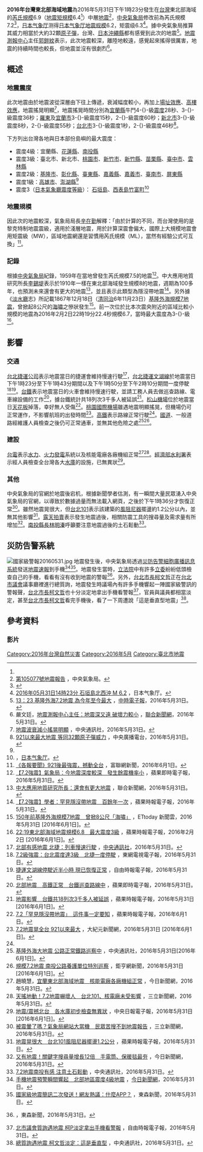 {{noteTA |G1=Earthquake}}
{{UTC+8}}
{{Infobox earthquake
|image= 2016 Keelung earthquake.gif
|caption= [[交通部中央氣象局|交通部中央氣象局]]製作的[[震度|震度]]圖
| map = {{Location map+ | Taiwan
 |places =
{{Location map~|Taiwan|lat=25.13|long=121.74|label=基隆|position=left|mark=Green pog.svg}}
{{Location map~|Taiwan|lat=25.49|long=122.68|mark=Bullseye1.png|marksize=40}}
 | relief = yes
 | width = 250
 | float = center
 | caption = }}
| title = 2016年台灣東北部海域地震
| date = {{Start date|2016|05|31}}<ref name="Rg"/>
| origintime = 13:23:46.4（[[國家標準時間|國家標準時間]]）<ref name="Rg"/>
| magnitude = [[芮氏規模|芮氏規模]]6.9<ref name="Rg"/><br>[[地震矩規模|地震矩規模]]6.4<ref name="usgs">{{cite web |title=M6.4 - 93km ENE of Keelung, Taiwan |date=2016-05-31 |url=http://earthquake.usgs.gov/earthquakes/eventpage/us20005zay#general |archiveurl=https://web.archive.org/web/20160610125627/http://earthquake.usgs.gov/earthquakes/eventpage/us20005zay#general |archivedate=2016-06-10 |deadurl=no |accessdate=2016-06-10 }}</ref>
| pga =
| location = {{coord|25.49|||N|122.68|||E|region:IR_type:event|display=inline,title}}<ref name="Rg"/>
| depth =  {{convert|256.9|km}}<ref name="Rg"/>
| intensity = 4-{}-级（[[交通部中央氣象局地震震度分級|中央氣象局地震震度分級]]）<ref name="Rg"/>
| countries affected = 全[[臺灣|臺灣]]皆有震感
| casualties = 
}}
'''2016年台灣東北部海域地震'''為2016年5月31日下午1時23分發生在[[台灣|台灣]]東北部海域的[[芮氏規模|芮氏規模]]6.9（[[地震矩規模|地震矩規模]]6.4<ref name="usgs" />）中層[[地震|地震]]<ref name="Rg">[https://scweb.cwb.gov.tw/zh-tw/earthquake/details/2016053113234669077 第105077號地震報告] {{Wayback|url=https://scweb.cwb.gov.tw/zh-tw/earthquake/details/2016053113234669077 |date=20190511050217 }}，中央氣象局。</ref>，[[中央氣象局|中央氣象局]]修改前為芮氏規模7.2<ref>{{Cite web |url= http://scweb.cwb.gov.tw/webdata/analysis/pdf/2016/201605%E9%80%9A%E8%A8%8A.pdf |title= 105年5月份地震測報分析 |accessdate= 2016-06-30 |author= 研究發展課 |publisher= 中央氣象局地震測報中心 |format= PDF |archive-date= 2016-06-30 |archive-url= https://web.archive.org/web/20160630021543/http://scweb.cwb.gov.tw/webdata/analysis/pdf/2016/201605%E9%80%9A%E8%A8%8A.pdf |dead-url= yes }}</ref>，[[氣象廳_(日本)|日本气象厅]]测得[[日本气象厅地震规模|日本气象厅地震规模]]6.2，矩震级6.3<ref>[http://www.data.jma.go.jp/svd/eqev/data/mech/cmt/fig/cmt20160531142348.html 2016年05月31日14時23分  石垣島北西沖   M 6.2] {{Wayback|url=http://www.data.jma.go.jp/svd/eqev/data/mech/cmt/fig/cmt20160531142348.html |date=20160917081311 }}，日本气象厅。</ref>。據中央氣象局推算其威力相當於大約32顆[[原子彈|原子彈]]，台灣、[[日本|日本]][[沖繩縣|沖繩縣]]都有感覺到此次的地震<ref>[http://www.chinatimes.com/realtimenews/20160531003814-260401 13：23 基隆外海7.2地震 為今年至今最大] {{Wayback|url=http://www.chinatimes.com/realtimenews/20160531003814-260401 |date=20160627120616 }}，[[中時電子報|中時電子報]]，2016年5月31日。</ref>。[[地震測報中心|地震測報中心]]主任[[郭鎧紋|郭鎧紋]]表示，此次地震較深，離陸地較遠，感覺起來搖得很厲害，地震的持續時間也較長，但地震並沒有很劇烈<ref>嚴文廷，[http://money.udn.com/money/story/5944/1730916 地震測報中心主任：地震深又遠 破壞力較小] {{Wayback|url=http://money.udn.com/money/story/5944/1730916 |date=20160811044729 }}，[[聯合新聞網|聯合新聞網]]，2016年5月31日。</ref>。

== 概述 ==
===地震震度===
此次地震由於地震波從深層由下往上傳遞，衰減幅度較小，再加上[[場址效應|場址效應]]、[[高樓效應|高樓效應]]，地震搖晃明顯<ref>[http://www.cna.com.tw/news/ahel/201605310314-1.aspx 地震波衰減小搖晃明顯] {{Wayback|url=http://www.cna.com.tw/news/ahel/201605310314-1.aspx |date=20160601125739 }}，中央通訊社，2016年5月31日。</ref>，地震搖晃時間分別為[[宜蘭縣|宜蘭縣]]牛鬥4-{}-級[[交通部中央氣象局地震震度分級|震度]]28秒、3-{}-級震度36秒；[[羅東鎮_(臺灣)|羅東]]及[[宜蘭市|宜蘭市]]3-{}-級震度15秒，2-{}-級震度60秒；[[新北市|新北市]]3-{}-級震度8秒，2-{}-級震度55秒；[[台北市|台北市]]3-{}-級震度1秒，2-{}-級震度46秒<ref>[http://news.rti.org.tw/news/detail/?recordId=273425 921以來最大地震 等同32顆原子彈威力] {{Wayback|url=http://news.rti.org.tw/news/detail/?recordId=273425 |date=20160629230406 }}，中央廣播電台，2016年5月31日。</ref>。

下方列出台灣各地與日本部份島嶼的最大震度：
*震度4級：宜蘭縣、[[花蓮縣|花蓮縣]]、[[南投縣|南投縣]]
*震度3級：臺北市、新北市、[[桃園市|桃園市]]、[[新竹市|新竹市]]、[[新竹縣|新竹縣]]、[[苗栗縣|苗栗縣]]、[[臺中市|臺中市]]、[[雲林縣|雲林縣]]
*震度2級：[[基隆市|基隆市]]、[[彰化縣|彰化縣]]、[[臺東縣|臺東縣]]、[[嘉義縣|嘉義縣]]、[[嘉義市|嘉義市]]、[[臺南市|臺南市]]、[[屏東縣|屏東縣]]
*震度1級：[[高雄市|高雄市]]、[[澎湖縣|澎湖縣]]<ref name="Rg"/>
*震度3（[[日本氣象廳震度等級|日本氣象廳震度等級]]）： [[石垣島|石垣島]]、[[西表島|西表島]][[竹富町|竹富町]]<ref>[http://www.data.jma.go.jp/svd/eqdb/data/shindo/Event.php?ID=9902620 {{Wayback|url=http://www.data.jma.go.jp/svd/eqdb/data/shindo/Event.php?ID=9902620 |date=20160826163025 }} {{Wayback|url=http://www.data.jma.go.jp/svd/eqdb/data/shindo/Event.php?ID=9902620 |date=20160826163025 }} {{Wayback|url=http://www.data.jma.go.jp/svd/eqdb/data/shindo/Event.php?ID=9902620 |date=20160826163025 }} {{Wayback|url=http://www.data.jma.go.jp/svd/eqdb/data/shindo/Event.php?ID=9902620 |date=20160826163025 }} {{Wayback|url=http://www.data.jma.go.jp/svd/eqdb/data/shindo/Event.php?ID=9902620 |date=20160826163025 }} {{Wayback|url=http://www.data.jma.go.jp/svd/eqdb/data/shindo/Event.php?ID=9902620 |date=20160826163025 }} {{Wayback|url=http://www.data.jma.go.jp/svd/eqdb/data/shindo/Event.php?ID=9902620 |date=20160826163025 }} {{Wayback|url=http://www.data.jma.go.jp/svd/eqdb/data/shindo/Event.php?ID=9902620 |date=20160826163025 }} {{Wayback|url=http://www.data.jma.go.jp/svd/eqdb/data/shindo/Event.php?ID=9902620 |date=20160826163025 }} {{Wayback|url=http://www.data.jma.go.jp/svd/eqdb/data/shindo/Event.php?ID=9902620 |date=20160826163025 }} {{lang|ja|震度データベース検索 （地震別検索結果）}}]，[[氣象廳_(日本)|日本气象厅]]。</ref>

=== 地震規模 ===
因此次的地震較深，氣象局局長[[辛在勤|辛在勤]]解釋：「由於計算的不同，而台灣使用的是黎克特制地震震級，適用於淺層地震，用於計算深震會偏大，國際上大規模地震會用矩震級（MW），區域地震網還是習慣用芮氏規模（ML），當然有經驗公式可互換」<ref>[http://ww2.money-link.com.tw/RealtimeNews/NewsContent.aspx?SN=2733057001&PU=0010 《各報要聞》921後最強震，撼動全台] {{Wayback|url=http://ww2.money-link.com.tw/RealtimeNews/NewsContent.aspx?SN=2733057001&PU=0010 |date=20160923062725 }}，富聯網新聞，2016年6月1日。</ref>。

===記錄===
根據[[中央氣象局|中央氣象局]]紀錄，1959年在當地曾發生芮氏規模7.5的地震<ref>[http://www.appledaily.com.tw/realtimenews/article/new/20160531/874782/ 【7.2強震】氣象局：今地震深度較深　發生餘震機率小] {{Wayback|url=http://www.appledaily.com.tw/realtimenews/article/new/20160531/874782/ |date=20160531071247 }}，蘋果即時電子報，2016年5月31日。</ref>。中大應用地質研究所長[[李錫堤|李錫堤]]表示於1910年一樣在東北部海域發生規模8的地震，週期為100多年，也預測未來還會有更大的地震<ref>[http://udn.com/news/story/9/1730909 中大應用地質研究所長：還會有更大地震] {{Wayback|url=http://udn.com/news/story/9/1730909 |date=20160601214001 }}，聯合新聞網，2016年5月31日。</ref>，並且表示此類型為隱沒帶地震<ref>[http://www.appledaily.com.tw/realtimenews/article/new/20160531/874816/ 【7.2強震】學者：罕見隱沒帶地震　百餘年一次] {{Wayback|url=http://www.appledaily.com.tw/realtimenews/article/new/20160531/874816/ |date=20160603153540 }}，蘋果時報電子報，2016年5月31日。</ref>。另外據《[[淡水廳|淡水廳]]志》所記載1867年12月18日（[[清|清]][[同治|同治]]6年11月23日）[[1867年基隆海嘯|基隆外海規模7地震]]，曾掀起8公尺的[[海嘯|海嘯]]之慘狀發生<ref>[http://www.ettoday.net/news/20160531/708091.htm 150年前基隆外海規模7地震　曾掀8公尺「海嘯」] {{Wayback|url=http://www.ettoday.net/news/20160531/708091.htm |date=20160601140152 }}，ETtoday 新聞雲，2016年5月31日 [2016年6月1日]。</ref>。前一次位於比本次震央附近的區域比較小規模的地震為2016年2月2日22時19分22.4秒規模6.7，當時最大震度為3-{}-級<ref>[http://www.appledaily.com.tw/realtimenews/article/new/20160202/789159/ 22:19東北部海域地震規模6.8　最大震度3級] {{Wayback|url=http://www.appledaily.com.tw/realtimenews/article/new/20160202/789159/ |date=20160624002946 }}，蘋果時報電子報，2016年2月2日 [2016年6月1日]。</ref>。

==影響==
===交通===
[[台北捷運公司|台北捷運公司]]表示地震當日的捷運會維持慢速行駛<ref>[http://www.cna.com.tw/news/aloc/201605310230-1.aspx 北部有感地震 北捷：列車慢速行駛] {{Wayback|url=http://www.cna.com.tw/news/aloc/201605310230-1.aspx |date=20160601132049 }}，[[中央通訊社|中央通訊社]]，2016年5月31日。</ref>，[[台北捷運文湖線|台北捷運文湖線]]於地震當日下午1時23分至下午1時43分期間以及下午1時50分至下午2時10分期間一度停駛<ref>[http://hk.on.cc/tw/bkn/cnt/news/20160531/bkntw-20160531141529562-0531_04011_001.html 7.2級強震：台北震度達3級　北捷一度停駛] {{Wayback|url=http://hk.on.cc/tw/bkn/cnt/news/20160531/bkntw-20160531141529562-0531_04011_001.html |date=20160601151539 }}，東網電視電子報，2016年5月31日。</ref><ref>[http://news.ltn.com.tw/news/life/breakingnews/1706841 捷運文湖線停駛近半小時 現已恢復正常] {{Wayback|url=http://news.ltn.com.tw/news/life/breakingnews/1706841 |date=20160604153115 }}，自由時報電子報，2016年5月31日。</ref>。[[台鐵|台鐵]]表示地震當日的火車會維持慢速行駛，並請工務人員去做巡查路線、電車線設備的工作<ref name="RwHw">[http://www.appledaily.com.tw/realtimenews/article/new/20160531/874770/ 北部地震　高鐵正常　台鐵巡查路線中] {{Wayback|url=http://www.appledaily.com.tw/realtimenews/article/new/20160531/874770/ |date=20160612161645 }}，蘋果即時電子報，2016年5月31日。</ref>，據台鐵統計共18列次3千多人被延誤<ref>[http://www.appledaily.com.tw/realtimenews/article/new/20160531/874770/ 地震影響　台鐵共18列次3千多人被延誤] {{Wayback|url=http://www.appledaily.com.tw/realtimenews/article/new/20160531/874770/ |date=20160612161645 }}，蘋果時報電子報，2016年5月31日 [2016年6月1日]。</ref>。[[臺北松山機場|松山機場]]位於地震當日[[天花板|天花板]]掉落，幸好無人受傷<ref>[http://www.appledaily.com.tw/realtimenews/article/new/20160601/875357/ 7.2「罕見隱沒帶地震」　這件事一定要知] {{Wayback|url=http://www.appledaily.com.tw/realtimenews/article/new/20160601/875357/ |date=20160604070240 }}，蘋果時報電子報，2016年6月1日。</ref>。[[桃園國際機場|桃園國際機場]]雖遇地震明顯搖晃，但機場仍可正常運作，不影響航班的出發時間<ref>[http://www.epochtimes.com/b5/16/5/31/n7949456.htm 7.2地震晃全台 921以來最大] {{Wayback|url=http://www.epochtimes.com/b5/16/5/31/n7949456.htm |date=20160708143207 }}，大紀元新聞網，2016年5月31日 [2016年6月1日]。</ref>。[[高鐵|高鐵]]表示路線正常行駛<ref name="RwHw"/>。[[國道|國道]]、一般道路經維護人員檢查之後仍可正常通車，並無其他危險之處<ref>[http://www.cna.com.tw/news/ahel/201605310270-1.aspx 基隆外海大地震 公路正常鐵路巡察中] {{Wayback|url=http://www.cna.com.tw/news/ahel/201605310270-1.aspx |date=20160601130448 }}，中央通訊社，2016年5月31日[2016年6月1日]。</ref><ref>[http://news.cnyes.com/Content/20160531/20160531153406000773498.shtml 規模7.2地震 南投公路養護單位特別巡察] {{Wayback|url=http://news.cnyes.com/Content/20160531/20160531153406000773498.shtml |date=20190912085544 }}，鉅亨網新聞，2016年5月31日[2016年6月1日]。</ref>。

===建設===
[[台電|台電]]表示[[水力|水力]]、[[火力|火力]][[發電|發電]]系統以及核能電廠各廠機組正常<ref>趙曉慧，[http://www.nownews.com/n/2016/05/31/2118435 宜蘭東北部海域地震　核能電廠各廠機組正常] {{Wayback|url=http://www.nownews.com/n/2016/05/31/2118435 |date=20160617030030 }}，今日新聞網，2016年5月31日。</ref><ref>[http://www.setn.com/News.aspx?NewsID=151518 天搖地動！7.2地震嚇壞人　台北101、核電廠未受影響] {{Wayback|url=http://www.setn.com/News.aspx?NewsID=151518 |date=20160612002244 }}，三立新聞網，2016年5月31日。</ref>。[[經濟部水利署|經濟部水利署]]表示經人員檢查全台灣各大[[水庫|水庫]]的設施，已無異狀<ref>[http://www.cdnews.com.tw/cdnews_site/docDetail.jsp?coluid=112&docid=103700382 地震/震撼北台　各水庫初步檢查無異狀] {{Wayback|url=http://www.cdnews.com.tw/cdnews_site/docDetail.jsp?coluid=112&docid=103700382 |date=20160806120004 }}，中央日報電子報，2016年5月31日 [2016年6月1日]。</ref>。

===其他===
中央氣象局的官網於地震後宕机，根據新聞學者估測，有一瞬間大量民眾湧入中央氣象局的官網，以導致於數據過量而無法載入網頁，之後於下午1時36分才恢復正常<ref>[http://www.setn.com/News.aspx?NewsID=151509 被震暈了嗎？氣象局網站大當機　民眾苦搜不到地震報告] {{Wayback|url=http://www.setn.com/News.aspx?NewsID=151509 |date=20160601125139 }}，三立新聞網，2016年5月31日。</ref>。雖然地震晃很大，但[[台北101|台北101]]表示該建築的[[阻尼器|風阻尼器]]擺盪約1.2公分以內，並無其他影響<ref>[http://www.appledaily.com.tw/realtimenews/article/new/20160531/874747/ 地震晃很大　台北101風阻尼器擺盪1.2公分] {{Wayback|url=http://www.appledaily.com.tw/realtimenews/article/new/20160531/874747/ |date=20160603232521 }}，蘋果時報電子報，2016年5月31日。</ref>。[[露天拍賣|露天拍賣]]表示發生地震過後，相關防震工具的搜尋量及需求量有所增加<ref>[http://www.nownews.com/n/2016/05/31/2118701 又有地震！關鍵字搜尋量增長12倍　手電筒、保暖毯最夯] {{Wayback|url=http://www.nownews.com/n/2016/05/31/2118701 |date=20160617030040 }}，今日新聞網，2016年5月31日。</ref>。[[南投縣長|南投縣長]][[林明溱|林明溱]]呼籲要注意地震過後的土石鬆動<ref>[http://www.cna.com.tw/news/aloc/201605310265-1.aspx 7.2地震南投有感 注意土石鬆動] {{Wayback|url=http://www.cna.com.tw/news/aloc/201605310265-1.aspx |date=20160601130105 }}，中央通訊社，2016年5月31日。</ref>。

==災防告警系統==
[[File:國家級警報20160531.jpg|thumb]]
地震發生後，中央氣象局透過[[災防告警細胞廣播訊息系統|災防告警細胞廣播訊息系統]]發送[[強震即時警報|地震速報]]到手機<ref>[http://www.nownews.com/n/2016/05/31/2118425 手機地震預警瞬間響起　北部地區震度4級地震] {{Wayback|url=http://www.nownews.com/n/2016/05/31/2118425 |date=20160602032014 }}，[[今日新聞網|今日新聞網]]，2016年5月31日。</ref><ref>[http://news.ebc.net.tw/news.php?nid=24018 國家級地震簡訊二次發送！網友熱議：什麼APP？] {{Wayback|url=http://news.ebc.net.tw/news.php?nid=24018 |date=20160602002638 }}，東森新聞，2016年5月31日。</ref>。地震發生當時，[[立法院|立法院]]中有許多[[立委|立委]]紛紛低頭檢查自己的手機，看看­有沒有收到地震的警報<ref group="影片">{{youtube|bTsXIi4nqhA|最新》地震！立法院立委驚 檢查手機警報}}，東森新聞，2016年5月31日。</ref>。另外，[[台北市長|台北市長]][[柯文哲|柯文哲]]正在[[台北市議會|台北市議會]]議事廳裡進行總質詢，地震發生時議場內有許多手機響起一陣國家級警訊的警報聲，[[台北市長|台北市長]][[柯文哲|柯文哲]]也十分淡定地拿出手機看警報<ref>[http://news.ltn.com.tw/news/politics/breakingnews/1714031 北市議會質詢遇地震 柯P淡定拿出手機看警報] {{Wayback|url=http://news.ltn.com.tw/news/politics/breakingnews/1714031 |date=20160601130933 }}，自由時報電子報，2016年5月31日。</ref>，官員與議員都相當淡定，甚至[[台北市長|台北市長]][[柯文哲|柯文哲]]看完手機後，看了一下周遭說「這是垂直型地震」<ref>[http://www.cna.com.tw/news/aloc/201605310236-1.aspx 總質詢遇地震 柯文哲淡定：這是垂直型] {{Wayback|url=http://www.cna.com.tw/news/aloc/201605310236-1.aspx |date=20160601121716 }}，中央通訊社，2016年5月31日。</ref>。

==參考資料==
{{reflist|2}}

===影片===
{{reflist|group="影片"}}
{{臺灣地震}}
{{2016年地震}}

{{Portal bar|台灣|地球科學|災害}}

[[Category:2016年台灣自然災害|Category:2016年台灣自然災害]]
[[Category:2016年5月|Category:2016年5月]]
[[Category:臺北市地震|Category:臺北市地震]]